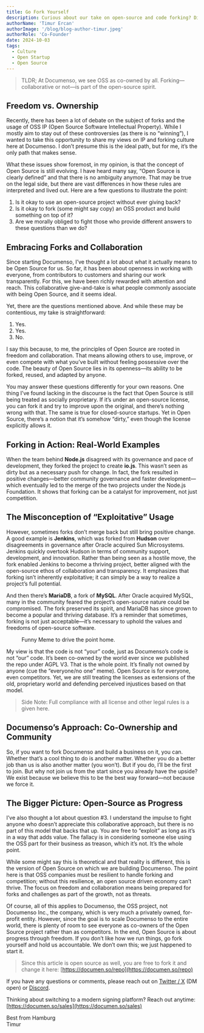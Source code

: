 ```yaml
---
title: Go Fork Yourself
description: Curious about our take on open-source and code forking? Discover why we see forking not as a threat but as a vital part of the Open Source ecosystem.
authorName: 'Timur Ercan'
authorImage: '/blog/blog-author-timur.jpeg'
authorRole: 'Co-Founder'
date: 2024-10-03
tags:
  - Culture
  - Open Startup
  - Open Source
---
```


> TLDR; At Documenso, we see OSS as co-owned by all. Forking—collaborative or not—is part of the open-source spirit.

## Freedom vs. Ownership

Recently, there has been a lot of debate on the subject of forks and the usage of OSS IP (Open Source Software Intellectual Property). While I mostly aim to stay out of these controversies (as there is no “winning”), I wanted to take this opportunity to share my views on IP and forking culture here at Documenso. I don’t presume this is the ideal path, but for me, it’s the only path that makes sense.

What these issues show foremost, in my opinion, is that the concept of Open Source is still evolving. I have heard many say, “Open Source is clearly defined” and that there is no ambiguity anymore. That may be true on the legal side, but there are vast differences in how these rules are interpreted and lived out. Here are a few questions to illustrate the point:

1.  Is it okay to use an open-source project without ever giving back?
2.  Is it okay to fork (some might say copy) an OSS product and build something on top of it?
3.  Are we morally obliged to fight those who provide different answers to these questions than we do?

## Embracing Forks and Collaboration

Since starting Documenso, I’ve thought a lot about what it actually means to be Open Source for us. So far, it has been about openness in working with everyone, from contributors to customers and sharing our work transparently. For this, we have been richly rewarded with attention and reach. This collaborative give-and-take is what people commonly associate with being Open Source, and it seems ideal.

Yet, there are the questions mentioned above. And while these may be contentious, my take is straightforward:

1. Yes.
2. Yes.
3. No.

I say this because, to me, the principles of Open Source are rooted in freedom and collaboration. That means allowing others to use, improve, or even compete with what you’ve built without feeling possessive over the code. The beauty of Open Source lies in its openness—its ability to be forked, reused, and adapted by anyone.

You may answer these questions differently for your own reasons. One thing I’ve found lacking in the discourse is the fact that Open Source is still being treated as socially proprietary. If it’s under an open-source license, you can fork it and try to improve upon the original, and there’s nothing wrong with that. The same is true for closed-source startups. Yet in Open Source, there’s a notion that it’s somehow “dirty,” even though the license explicitly allows it.

## Forking in Action: Real-World Examples

When the team behind **Node.js** disagreed with its governance and pace of development, they forked the project to create **io.js**. This wasn’t seen as dirty but as a necessary push for change. In fact, the fork resulted in positive changes—better community governance and faster development—which eventually led to the merge of the two projects under the Node.js Foundation. It shows that forking can be a catalyst for improvement, not just competition.

## The Misconception of “Exploitative” Usage

However, sometimes forks don’t merge back but still bring positive change. A good example is **Jenkins**, which was forked from **Hudson** over disagreements in governance after Oracle acquired Sun Microsystems. Jenkins quickly overtook Hudson in terms of community support, development, and innovation. Rather than being seen as a hostile move, the fork enabled Jenkins to become a thriving project, better aligned with the open-source ethos of collaboration and transparency. It emphasizes that forking isn’t inherently exploitative; it can simply be a way to realize a project’s full potential.

And then there’s **MariaDB**, a fork of **MySQL**. After Oracle acquired MySQL, many in the community feared the project’s open-source nature could be compromised. The fork preserved its spirit, and MariaDB has since grown to become a popular and thriving database. It’s a reminder that sometimes, forking is not just acceptable—it’s necessary to uphold the values and freedoms of open-source software.

<figure>
  <MdxNextImage
    src="/blog/owncode.jpeg"
    width="1200"
    height="675"
    alt="Meme: If everyone owns the code, no one does."
  />

  <figcaption className="text-center">
 Funny Meme to drive the point home.
  </figcaption>
</figure>

My view is that the code is not “your” code, just as Documenso’s code is not “our” code. It’s been co-owned by the world ever since we published the repo under AGPL V3. That is the whole point. It’s finally not owned by anyone (cue the “everyone/no one” meme). Open Source is for everyone, even competitors. Yet, we are still treating the licenses as extensions of the old, proprietary world and defending perceived injustices based on that model.

> Side Note: Full compliance with all license and other legal rules is a given here.

## Documenso’s Approach: Co-Ownership and Community

So, if you want to fork Documenso and build a business on it, you can. Whether that’s a cool thing to do is another matter. Whether you do a better job than us is also another matter (you won’t). But if you do, I’ll be the first to join. But why not join us from the start since you already have the upside? We exist because we believe this to be the best way forward—not because we force it.

## The Bigger Picture: Open-Source as Progress

I’ve also thought a lot about question #3. I understand the impulse to fight anyone who doesn’t appreciate this collaborative approach, but there is no part of this model that backs that up. You are free to “exploit” as long as it’s in a way that adds value. The fallacy is in considering someone else using the OSS part for their business as treason, which it’s not. It’s the whole point.

While some might say this is theoretical and that reality is different, this is the version of Open Source on which we are building Documenso. The point here is that OSS companies must be resilient to handle forking and competition; without this resilience, an open source driven economy can’t thrive. The focus on freedom and collaboration means being prepared for forks and challenges as part of the growth, not as threats.

Of course, all of this applies to Documenso, the OSS project, not Documenso Inc., the company, which is very much a privately owned, for-profit entity. However, since the goal is to scale Documenso to the entire world, there is plenty of room to see everyone as co-owners of the Open Source project rather than as competitors. In the end, Open Source is about progress through freedom. If you don’t like how we run things, go fork yourself and hold us accountable. We don’t own this; we just happened to start it.

> Since this article is open source as well, you are free to fork it and change it here: [https://documen.so/repo](https://documen.so/repo)

If you have any questions or comments, please reach out on [Twitter / X](https://twitter.com/eltimuro) (DM open) or [Discord](https://documen.so/discord).

Thinking about switching to a modern signing platform? Reach out anytime: [https://documen.so/sales](https://documen.so/sales)

Best from Hamburg\
Timur
